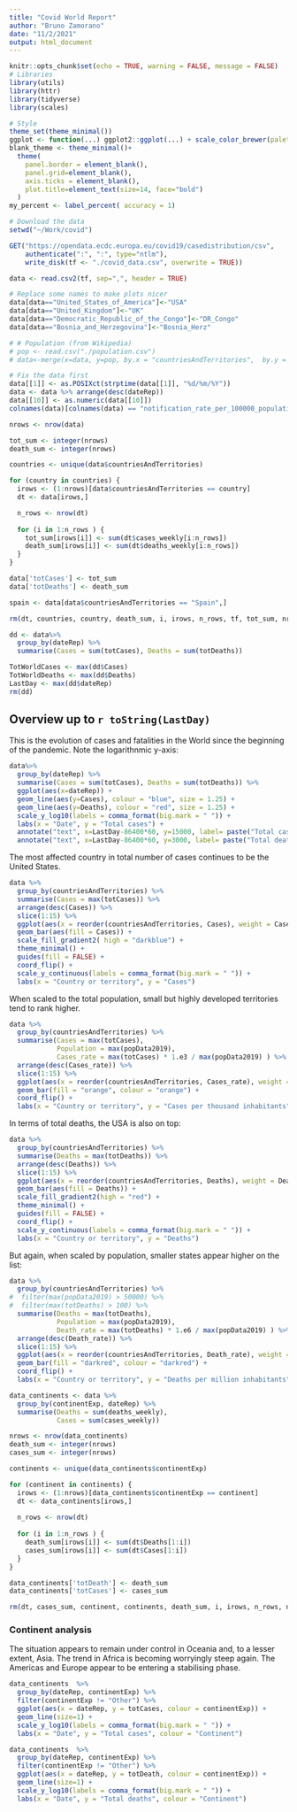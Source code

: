 ```yaml
---
title: "Covid World Report"
author: "Bruno Zamorano"
date: "11/2/2021"
output: html_document
---
```


```r
knitr::opts_chunk$set(echo = TRUE, warning = FALSE, message = FALSE) 
# Libraries
library(utils)
library(httr)
library(tidyverse)
library(scales)

# Style
theme_set(theme_minimal())
ggplot <- function(...) ggplot2::ggplot(...) + scale_color_brewer(palette="Set1")
blank_theme <- theme_minimal()+
  theme(
    panel.border = element_blank(),
    panel.grid=element_blank(),
    axis.ticks = element_blank(),
    plot.title=element_text(size=14, face="bold")
  )
my_percent <- label_percent( accuracy = 1)

# Download the data
setwd("~/Work/covid")

GET("https://opendata.ecdc.europa.eu/covid19/casedistribution/csv", 
    authenticate(":", ":", type="ntlm"),
    write_disk(tf <- "./covid_data.csv", overwrite = TRUE))

data <- read.csv2(tf, sep=",", header = TRUE)

# Replace some names to make plots nicer
data[data=="United_States_of_America"]<-"USA"
data[data=="United_Kingdom"]<-"UK"
data[data=="Democratic_Republic_of_the_Congo"]<-"DR_Congo"
data[data=="Bosnia_and_Herzegovina"]<-"Bosnia_Herz"

# # Population (from Wikipedia)
# pop <- read.csv("./population.csv")
# data<-merge(x=data, y=pop, by.x = "countriesAndTerritories",  by.y = "Country",all.x=TRUE)

# Fix the data first
data[[1]] <- as.POSIXct(strptime(data[[1]], "%d/%m/%Y"))
data <- data %>% arrange(desc(dateRep))
data[[10]] <- as.numeric(data[[10]])
colnames(data)[colnames(data) == "notification_rate_per_100000_population_14.days"] <- "incidence"

nrows <- nrow(data)

tot_sum <- integer(nrows)
death_sum <- integer(nrows)

countries <- unique(data$countriesAndTerritories)

for (country in countries) {
  irows <- (1:nrows)[data$countriesAndTerritories == country]
  dt <- data[irows,]

  n_rows <- nrow(dt)
  
  for (i in 1:n_rows ) {
    tot_sum[irows[i]] <- sum(dt$cases_weekly[i:n_rows])
    death_sum[irows[i]] <- sum(dt$deaths_weekly[i:n_rows])
  }
}

data['totCases'] <- tot_sum
data['totDeaths'] <- death_sum

spain <- data[data$countriesAndTerritories == "Spain",]

rm(dt, countries, country, death_sum, i, irows, n_rows, tf, tot_sum, nrows)

dd <- data%>%
  group_by(dateRep) %>%
  summarise(Cases = sum(totCases), Deaths = sum(totDeaths))

TotWorldCases <- max(dd$Cases)
TotWorldDeaths <- max(dd$Deaths)
LastDay <- max(dd$dateRep)
rm(dd)
```

## Overview up to `r toString(LastDay)`

This is the evolution of cases and fatalities in the World since the beginning of the pandemic. Note the logarithnmic y-axis:

```r
data%>%
  group_by(dateRep) %>%
  summarise(Cases = sum(totCases), Deaths = sum(totDeaths)) %>%
  ggplot(aes(x=dateRep)) +
  geom_line(aes(y=Cases), colour = "blue", size = 1.25) +
  geom_line(aes(y=Deaths), colour = "red", size = 1.25) +
  scale_y_log10(labels = comma_format(big.mark = " ")) +
  labs(x = "Date", y = "Total cases") +
  annotate("text", x=LastDay-86400*60, y=15000, label= paste("Total cases:", TotWorldCases), color = "blue")  +
  annotate("text", x=LastDay-86400*60, y=3000, label= paste("Total deaths:", TotWorldDeaths), color = "red")
```

The most affected country in total number of cases continues to be the United States.

```r
data %>%
  group_by(countriesAndTerritories) %>%
  summarise(Cases = max(totCases)) %>%
  arrange(desc(Cases)) %>%
  slice(1:15) %>%
  ggplot(aes(x = reorder(countriesAndTerritories, Cases), weight = Cases)) +
  geom_bar(aes(fill = Cases)) +
  scale_fill_gradient2( high = "darkblue") +
  theme_minimal() +
  guides(fill = FALSE) +
  coord_flip() +
  scale_y_continuous(labels = comma_format(big.mark = " ")) +
  labs(x = "Country or territory", y = "Cases")
```

When scaled to the total population, small but highly developed territories tend to rank higher.

```r
data %>%
  group_by(countriesAndTerritories) %>%
  summarise(Cases = max(totCases),
            Population = max(popData2019),
            Cases_rate = max(totCases) * 1.e3 / max(popData2019) ) %>%
  arrange(desc(Cases_rate)) %>%
  slice(1:15) %>%
  ggplot(aes(x = reorder(countriesAndTerritories, Cases_rate), weight = Cases_rate)) +
  geom_bar(fill = "orange", colour = "orange") +
  coord_flip() +
  labs(x = "Country or territory", y = "Cases per thousand inhabitants")
```

In terms of total deaths, the USA is also on top:

```r
data %>%
  group_by(countriesAndTerritories) %>%
  summarise(Deaths = max(totDeaths)) %>%
  arrange(desc(Deaths)) %>%
  slice(1:15) %>%
  ggplot(aes(x = reorder(countriesAndTerritories, Deaths), weight = Deaths)) +
  geom_bar(aes(fill = Deaths)) +
  scale_fill_gradient2(high = "red") +
  theme_minimal() +
  guides(fill = FALSE) +
  coord_flip() +
  scale_y_continuous(labels = comma_format(big.mark = " ")) +
  labs(x = "Country or territory", y = "Deaths")
```

But again, when scaled by population, smaller states appear higher on the list:

```r
data %>%
  group_by(countriesAndTerritories) %>%
#  filter(max(popData2019) > 50000) %>%
#  filter(max(totDeaths) > 100) %>%
  summarise(Deaths = max(totDeaths),
            Population = max(popData2019),
            Death_rate = max(totDeaths) * 1.e6 / max(popData2019) ) %>%
  arrange(desc(Death_rate)) %>%
  slice(1:15) %>%
  ggplot(aes(x = reorder(countriesAndTerritories, Death_rate), weight = Death_rate)) +
  geom_bar(fill = "darkred", colour = "darkred") +
  coord_flip() +
  labs(x = "Country or territory", y = "Deaths per million inhabitants")
```

```r
data_continents <- data %>%
  group_by(continentExp, dateRep) %>%
  summarise(Deaths = sum(deaths_weekly),
            Cases = sum(cases_weekly))

nrows <- nrow(data_continents)
death_sum <- integer(nrows)
cases_sum <- integer(nrows)

continents <- unique(data_continents$continentExp)

for (continent in continents) {
  irows <- (1:nrows)[data_continents$continentExp == continent]
  dt <- data_continents[irows,]
  
  n_rows <- nrow(dt)
  
  for (i in 1:n_rows ) {
    death_sum[irows[i]] <- sum(dt$Deaths[1:i])
    cases_sum[irows[i]] <- sum(dt$Cases[1:i])
  }
}

data_continents['totDeath'] <- death_sum
data_continents['totCases'] <- cases_sum

rm(dt, cases_sum, continent, continents, death_sum, i, irows, n_rows, nrows)
```

### Continent analysis

The situation appears to remain under control in Oceania and, to a lesser extent, Asia. The trend in Africa is becoming worryingly steep again. The Americas and Europe appear to be entering a stabilising phase.

```r
data_continents  %>%
  group_by(dateRep, continentExp) %>%
  filter(continentExp != "Other") %>%
  ggplot(aes(x = dateRep, y = totCases, colour = continentExp)) +
  geom_line(size=1) +
  scale_y_log10(labels = comma_format(big.mark = " ")) +
  labs(x = "Date", y = "Total cases", colour = "Continent")

data_continents  %>%
  group_by(dateRep, continentExp) %>%
  filter(continentExp != "Other") %>%
  ggplot(aes(x = dateRep, y = totDeath, colour = continentExp)) +
  geom_line(size=1) +
  scale_y_log10(labels = comma_format(big.mark = " ")) +
  labs(x = "Date", y = "Total deaths", colour = "Continent")
```
